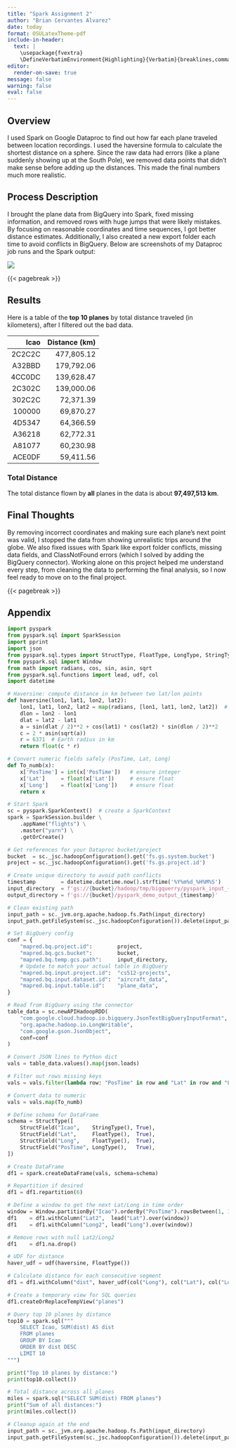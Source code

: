 ```yaml
---
title: "Spark Assignment 2"
author: "Brian Cervantes Alvarez"
date: today
format: OSULatexTheme-pdf
include-in-header: 
  text: |
    \usepackage{fvextra}
    \DefineVerbatimEnvironment{Highlighting}{Verbatim}{breaklines,commandchars=\\\{\}}
editor:
  render-on-save: true
message: false
warning: false
eval: false
---
```


## Overview

I used Spark on Google Dataproc to find out how far each plane traveled between location recordings. I used the haversine formula to calculate the shortest distance on a sphere. Since the raw data had errors (like a plane suddenly showing up at the South Pole), we removed data points that didn't make sense before adding up the distances. This made the final numbers much more realistic.

## Process Description

I brought the plane data from BigQuery into Spark, fixed missing information, and removed rows with huge jumps that were likely mistakes. By focusing on reasonable coordinates and time sequences, I got better distance estimates. Additionally, I also created a new export folder each time to avoid conflicts in BigQuery. Below are screenshots of my Dataproc job runs and the Spark output:

![](spark2.png)

{{< pagebreak >}}

## Results

Here is a table of the **top 10 planes** by total distance traveled (in kilometers), after I filtered out the bad data.

| Icao   | Distance (km) |
|-------:|--------------:|
| 2C2C2C | 477,805.12    |
| A32BBD | 179,792.06    |
| 4CC0DC | 139,628.47    |
| 2C302C | 139,000.06    |
| 302C2C | 72,371.39     |
| 100000 | 69,870.27     |
| 4D5347 | 64,366.59     |
| A36218 | 62,772.31     |
| A81077 | 60,230.98     |
| ACE0DF | 59,411.56     |

### Total Distance

The total distance flown by **all** planes in the data is about **97,497,513 km**.

## Final Thoughts

By removing incorrect coordinates and making sure each plane’s next point was valid, I stopped the data from showing unrealistic trips around the globe. We also fixed issues with Spark like export folder conflicts, missing data fields, and ClassNotFound errors (which I solved by adding the BigQuery connector). Working alone on this project helped me understand every step, from cleaning the data to performing the final analysis, so I now feel ready to move on to the final project.

{{< pagebreak >}}

## Appendix

```python
import pyspark
from pyspark.sql import SparkSession
import pprint
import json
from pyspark.sql.types import StructType, FloatType, LongType, StringType, StructField
from pyspark.sql import Window
from math import radians, cos, sin, asin, sqrt
from pyspark.sql.functions import lead, udf, col
import datetime

# Haversine: compute distance in km between two lat/lon points
def haversine(lon1, lat1, lon2, lat2):
    lon1, lat1, lon2, lat2 = map(radians, [lon1, lat1, lon2, lat2])  # convert to radians
    dlon = lon2 - lon1
    dlat = lat2 - lat1
    a = sin(dlat / 2)**2 + cos(lat1) * cos(lat2) * sin(dlon / 2)**2
    c = 2 * asin(sqrt(a))
    r = 6371  # Earth radius in km
    return float(c * r)

# Convert numeric fields safely (PosTime, Lat, Long)
def To_numb(x):
    x['PosTime'] = int(x['PosTime'])   # ensure integer
    x['Lat']     = float(x['Lat'])     # ensure float
    x['Long']    = float(x['Long'])    # ensure float
    return x

# Start Spark
sc = pyspark.SparkContext()  # create a SparkContext
spark = SparkSession.builder \
    .appName("flights") \
    .master("yarn") \
    .getOrCreate()

# Get references for your Dataproc bucket/project
bucket  = sc._jsc.hadoopConfiguration().get('fs.gs.system.bucket')
project = sc._jsc.hadoopConfiguration().get('fs.gs.project.id')

# Create unique directory to avoid path conflicts
timestamp        = datetime.datetime.now().strftime('%Y%m%d_%H%M%S')
input_directory  = f'gs://{bucket}/hadoop/tmp/bigquerry/pyspark_input_{timestamp}'
output_directory = f'gs://{bucket}/pyspark_demo_output_{timestamp}'

# Clean existing path
input_path = sc._jvm.org.apache.hadoop.fs.Path(input_directory)
input_path.getFileSystem(sc._jsc.hadoopConfiguration()).delete(input_path, True)

# Set BigQuery config
conf = {
    "mapred.bq.project.id":        project,
    "mapred.bq.gcs.bucket":        bucket,
    "mapred.bq.temp.gcs.path":     input_directory,
    # Update to match your actual table in BigQuery
    "mapred.bq.input.project.id":  "cs512-projects",
    "mapred.bq.input.dataset.id":  "aircraft_data",
    "mapred.bq.input.table.id":    "plane_data",
}

# Read from BigQuery using the connector
table_data = sc.newAPIHadoopRDD(
    "com.google.cloud.hadoop.io.bigquery.JsonTextBigQueryInputFormat",
    "org.apache.hadoop.io.LongWritable",
    "com.google.gson.JsonObject",
    conf=conf
)

# Convert JSON lines to Python dict
vals = table_data.values().map(json.loads)

# Filter out rows missing keys
vals = vals.filter(lambda row: "PosTime" in row and "Lat" in row and "Long" in row)

# Convert data to numeric
vals = vals.map(To_numb)

# Define schema for DataFrame
schema = StructType([
    StructField("Icao",    StringType(), True),
    StructField("Lat",     FloatType(),  True),
    StructField("Long",    FloatType(),  True),
    StructField("PosTime", LongType(),   True),
])

# Create DataFrame
df1 = spark.createDataFrame(vals, schema=schema)

# Repartition if desired
df1 = df1.repartition(6)

# Define a window to get the next Lat/Long in time order
window = Window.partitionBy("Icao").orderBy("PosTime").rowsBetween(1, 1)
df1    = df1.withColumn("Lat2",  lead("Lat").over(window))
df1    = df1.withColumn("Long2", lead("Long").over(window))

# Remove rows with null Lat2/Long2
df1    = df1.na.drop()

# UDF for distance
haver_udf = udf(haversine, FloatType())

# Calculate distance for each consecutive segment
df1 = df1.withColumn("dist", haver_udf(col("Long"), col("Lat"), col("Long2"), col("Lat2")))

# Create a temporary view for SQL queries
df1.createOrReplaceTempView("planes")

# Query top 10 planes by distance
top10 = spark.sql("""
    SELECT Icao, SUM(dist) AS dist
    FROM planes
    GROUP BY Icao
    ORDER BY dist DESC
    LIMIT 10
""")

print("Top 10 planes by distance:")
print(top10.collect())

# Total distance across all planes
miles = spark.sql("SELECT SUM(dist) FROM planes")
print("Sum of all distances:")
print(miles.collect())

# Cleanup again at the end
input_path = sc._jvm.org.apache.hadoop.fs.Path(input_directory)
input_path.getFileSystem(sc._jsc.hadoopConfiguration()).delete(input_path, True)
```
